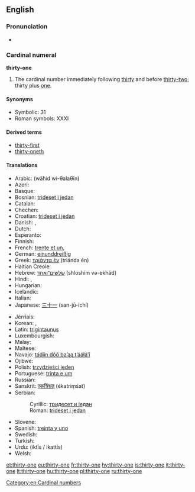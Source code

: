 ==English==

===Pronunciation===
* {{audio|en-us-thirty-one.ogg|Audio (US)}}

===Cardinal numeral===
'''thirty-one'''

# The cardinal number immediately following [[thirty]] and before [[thirty-two]]; thirty plus [[one]].

====Synonyms====
* Symbolic: 31
* Roman symbols: XXXI

====Derived terms====
* [[thirty-first]]
* [[thirty-oneth]]

====Translations====
{{trans-top|31}}
* Arabic: {{Arab|[[واحد وثلاثين]]}} (wāħid wi-θalaθīn)
* Azeri: {{t+|az|otuz bir}}
* Basque: {{t+|eu|hogeita hamaika|xs=Basque}}
* Bosnian: [[trideset i jedan]]
* Catalan: {{t+|ca|trenta-un}}
* Chechen: {{tø|ce|ткъе цхьайтта|tr=tqe cxhaytta}}
* Croatian: [[trideset i jedan]]
* Danish: {{t-|da|enogtredive}}, {{t-|da|enogtredve}}
* Dutch: {{t+|nl|eenendertig}}
* Esperanto: {{t-|eo|tridek unu|xs=Esperanto}}
* Finnish: {{t-|fi|kolmekymmentäyksi}}
* French: [[trente et un]], {{t+|fr|trente-et-un}}
* German: [[einunddreißig]]
* Greek: [[τριάντα έν]] (triánda én)
* Haitian Creole: {{tø|ht|tranteyen}}
* Hebrew: [[שלשים־ואחד]] (shloshím və-ekhád)
* Hindi: {{t-|hi|इकतीस|tr=iktīs|xs=Hindi}}, {{t+|hi|इकत्तीस|tr=ikattīs|xs=Hindi}}
* Hungarian: {{t+|hu|harmincegy}}
* Icelandic: {{t+|is|þrjátíu og einn}}
* Italian: {{t+|it|trentuno}}
* Japanese: [[三十一]] (san-jū-ichí)
{{trans-mid}}
* Jèrriais: {{tø|roa-jer|trente-tch'ieune}}
* Korean: {{t-|ko|삼십오|tr=samsib-o|sc=Kore}}, {{t-|ko|서른한|tr=seoleunhan|sc=Kore}}
* Latin: [[trigintaunus]]
* Luxembourgish: {{t-|lb|eenandrësseg}}
* Malay: {{t-|ms|tiga puluh satu|xs=Malay}}
* Maltese: {{t-|mt|wieħed u tletin|xs=Maltese}}
* Navajo: [[tádiin dóó baʼąą tʼááłáʼí]]
* Ojibwe: {{tø|oj|nisimidana-ashi-bezhig}}
* Polish: [[trzydzieści jeden]]
* Portuguese: [[trinta e um]]
* Russian: {{t+|ru|тридцать один|tr=trídtsat’ odín}}
* Sanskrit: [[एकत्रिंशत्]] (ékatriṃśat)
* Serbian:
*: Cyrillic: [[тридесет и један]]
*: Roman: [[trideset i jedan]]
* Slovene: {{t-|sl|enaintrideset}}
* Spanish: [[treinta y uno]]
* Swedish: {{t+|sv|trettioett}}
* Turkish: {{t-|tr|otuz bir}}
* Urdu: {{ur-Arab|[[اکتیس]]}} (iktīs / ikattīs)
* Welsh: {{t-|cy|dri deg un}}
{{trans-bottom}}

[[Category:en:Cardinal numbers]]

[[et:thirty-one]]
[[eu:thirty-one]]
[[fr:thirty-one]]
[[hy:thirty-one]]
[[is:thirty-one]]
[[it:thirty-one]]
[[lt:thirty-one]]
[[hu:thirty-one]]
[[pl:thirty-one]]
[[ru:thirty-one]]